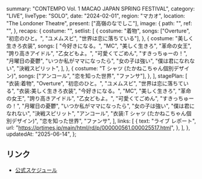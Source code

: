   summary: "CONTEMPO Vol. 1 MACAO JAPAN SPRING FESTIVAL",
  category: "LIVE",
  liveType: "SOLO",
  date: "2024-02-01",
  region: "マカオ",
  location: "The Londoner Theatre",
  present: ["高嶺のなでしこ"],
  image: {
    path: "",
    ref: "",
  },
  recaps: {
    costume: "",
    setlist: [
      {
        costume: "着物",
        songs: ["Overture", "初恋のひと。", "ユメムスビ", "世界は恋に落ちている"],
      },
      {
        costume: "美しく生きろ衣装",
        songs: [
          "今好きになる。",
          "MC",
          "美しく生きろ",
          "革命の女王",
          "誇り高きアイドル",
          "乙女どもよ。",
          "可愛くてごめん",
          "すきっちゅーの！",
          "月曜日の憂鬱",
          "いつか私がママになったら",
          "女の子は強い",
          "僕は君になれない",
          "決戦スピリット",
        ],
      },
      {
        costume: "T シャツ (たかねこちゃん個別デザイン)",
        songs: ["アンコール", "恋を知った世界", "ファンサ"],
      },
    ],
    stagePlan: [
      "衣装:着物",
      "Overture",
      "初恋のひと。",
      "ユメムスビ",
      "世界は恋に落ちている",
      "衣装:美しく生きろ衣装",
      "今好きになる。",
      "MC",
      "美しく生きろ",
      "革命の女王",
      "誇り高きアイドル",
      "乙女どもよ。",
      "可愛くてごめん",
      "すきっちゅーの！",
      "月曜日の憂鬱",
      "いつか私がママになったら",
      "女の子は強い",
      "僕は君になれない",
      "決戦スピリット",
      "アンコール",
      "衣装:T シャツ (たかねこちゃん個別デザイン)",
      "恋を知った世界",
      "ファンサ",
    ],
    links: [
      {
        text: "ライブ レポート",
        url: "https://prtimes.jp/main/html/rd/p/000000561.000025517.html",
      },
    ],
  },
  updatedAt: "2025-06-14",
};

## リンク

- [公式スケジュール](https://takanenonadeshiko.jp/?p=1710)
